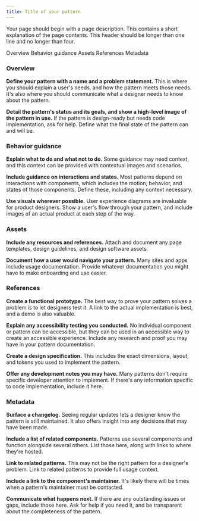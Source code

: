 ```yaml
---
title: Title of your pattern
---
```


<PageDescription>

Your page should begin with a page description. This contains a short explanation of the page contents. This header should be longer than one line and no longer than four.

</PageDescription>

<AnchorLinks>
  <AnchorLink>Overview</AnchorLink>
  <AnchorLink>Behavior guidance</AnchorLink>
  <AnchorLink>Assets</AnchorLink>
  <AnchorLink>References</AnchorLink>
  <AnchorLink>Metadata</AnchorLink>
</AnchorLinks>

### Overview

**Define your pattern with a name and a problem statement.** This is where you should explain a user's needs, and how the pattern meets those needs. It's also where you should communicate what a designer needs to know about the pattern.

**Detail the pattern's status and its goals, and show a high-level image of the pattern in use.** If the pattern is design-ready but needs code implementation, ask for help. Define what the final state of the pattern can and will be.

### Behavior guidance

**Explain what to do and what not to do.** Some guidance may need context, and this context can be provided with contextual images and scenarios.

**Include guidance on interactions and states.** Most patterns depend on interactions with components, which includes the motion, behavior, and states of those components. Define these, including any context necessary.

**Use visuals wherever possible.** User experience diagrams are invaluable for product designers. Show a user's flow through your pattern, and include images of an actual product at each step of the way.

### Assets

**Include any resources and references.** Attach and document any page templates, design guidelines, and design software assets.

**Document how a user would navigate your pattern.** Many sites and apps include usage documentation. Provide whatever documentation you might have to make onboarding and use easier.

### References

**Create a functional prototype.** The best way to prove your pattern solves a problem is to let designers test it. A link to the actual implementation is best, and a demo is also valuable.

**Explain any accessibility testing you conducted.** No individual component or pattern can be accessible, but they can be used in an accessible way to create an accessible experience. Include any research and proof you may have in your pattern documentation.

**Create a design specification.** This includes the exact dimensions, layout, and tokens you used to implement the pattern.

**Offer any development notes you may have.** Many patterns don't require specific developer attention to implement. If there's any information specific to code implementation, include it here.

### Metadata 

**Surface a changelog.** Seeing regular updates lets a designer know the pattern is still maintained. It also offers insight into any decisions that may have been made.

**Include a list of related components.** Patterns use several components and function alongside several others. List those here, along with links to where they're hosted.

**Link to related patterns.** This may not be the right pattern for a designer's problem. Link to related patterns to provide full usage context.

**Include a link to the component's maintainer.** It's likely there will be times when a pattern's maintainer must be contacted.

**Communicate what happens next.** If there are any outstanding issues or gaps, include those here. Ask for help if you need it, and be transparent about the completeness of the pattern.
